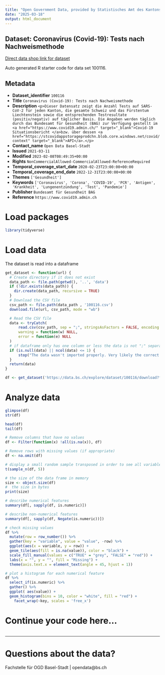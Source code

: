 ```yaml
---
title: "Open Government Data, provided by Statistisches Amt des Kantons Basel-Stadt - Fachstelle OGD"
date: "2025-03-18"
output: html_document
---
```


## Dataset: Coronavirus (Covid-19): Tests nach Nachweismethode

[Direct data shop link for dataset](https://data.bs.ch/explore/dataset/100116)

Auto generated R starter code for data set 100116.

## Metadata

- **Dataset_identifier** `100116`
- **Title** `Coronavirus (Covid-19): Tests nach Nachweismethode`
- **Description** `<p>Dieser Datensatz zeigt die Anzahl Tests auf SARS-CoV-2 für jeden Kanton, die gesamte Schweiz und das Fürstentum Liechtenstein sowie die entsprechenden Testresultate (positiv/negativ) auf täglicher Basis. Die Angaben werden täglich durch das Bundesamt für Gesundheit (BAG) zur Verfügung gestellt im <a href="https://www.covid19.admin.ch/" target="_blank">Covid-19 Situationsbericht </a>bzw. über dessen <a href="https://stcovidappstorageprodchn.blob.core.windows.net/covid/context" target="_blank">API</a>.</p>`
- **Contact_name** `Open Data Basel-Stadt`
- **Issued** `2021-03-11`
- **Modified** `2023-02-08T08:49:35+00:00`
- **Rights** `NonCommercialAllowed-CommercialAllowed-ReferenceRequired`
- **Temporal_coverage_start_date** `2020-02-23T23:00:00+00:00`
- **Temporal_coverage_end_date** `2022-12-31T23:00:00+00:00`
- **Themes** `['Gesundheit']`
- **Keywords** `['Coronavirus', 'Corona', 'COVID-19', 'PCR', 'Antigen', 'Krankheit', 'Lungenentzündung', 'Test', 'Pandemie']`
- **Publisher** `Bundesamt für Gesundheit BAG`
- **Reference** `https://www.covid19.admin.ch`


# Load packages

```r

library(tidyverse)
```

# Load data

The dataset is read into a dataframe

```r
get_dataset <- function(url) {
  # Create directory if it does not exist
  data_path <- file.path(getwd(), '..', 'data')
  if (!dir.exists(data_path)) {
    dir.create(data_path, recursive = TRUE)
  }
  # Download the CSV file
  csv_path <- file.path(data_path , '100116.csv')
  download.file(url, csv_path, mode = "wb")

  # Read the CSV file
  data <- tryCatch(
      read.csv(csv_path, sep = ";", stringsAsFactors = FALSE, encoding = "UTF-8"),
      warning = function(w) NULL,
      error = function(e) NULL
  )
  # if dataframe only has one column or less the data is not ";" separated
  if (is.null(data) || ncol(data) <= 1) {
      stop("The data wasn't imported properly. Very likely the correct separator couldn't be found.\nPlease check the dataset manually and adjust the code.")
  }
  return(data)
}
```

```r

df <- get_dataset('https://data.bs.ch/explore/dataset/100116/download?format=csv&timezone=Europe%2FZurich')

```

# Analyze data

```r

glimpse(df)
str(df)

head(df)
tail(df)

```

```r
# Remove columns that have no values
df <- Filter(function(x) !all(is.na(x)), df)

# Remove rows with missing values (if appropriate)
df <- na.omit(df)
```

```r
# display a small random sample transposed in order to see all variables
t(sample_n(df, 5))
```

```r
# the size of the data frame in memory
size <- object.size(df)
#  the size in bytes
print(size)
```

```r
# describe numerical features
summary(df[, sapply(df, is.numeric)])
```

```r
# describe non-numerical features
summary(df[, sapply(df, Negate(is.numeric))])
```

```r
# check missing values
df %>%
  mutate(row = row_number()) %>%
  gather(key = "variable", value = "value", -row) %>%
  ggplot(aes(x = variable, y = row)) +
  geom_tile(aes(fill = is.na(value)), color = "black") +
  scale_fill_manual(values = c("TRUE" = "grey", "FALSE" = "red")) +
  labs(x = "", y = "", fill = "Missing") +
  theme(axis.text.x = element_text(angle = 45, hjust = 1))
```

```r
# plot a histogram for each numerical feature
df %>%
  select_if(is.numeric) %>%
  gather() %>%
  ggplot( aes(value)) +
  geom_histogram(bins = 10, color = "white", fill = "red") +
    facet_wrap(~key, scales = 'free_x')
```

# Continue your code here...

```r

```
------------------------------------------------------------------------

# Questions about the data?

Fachstelle für OGD Basel-Stadt | opendata@bs.ch
